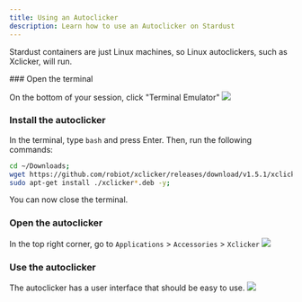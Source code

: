 ```yaml
---
title: Using an Autoclicker
description: Learn how to use an Autoclicker on Stardust
---
```


Stardust containers are just Linux machines, so Linux autoclickers, such as Xclicker, will run. 

<Steps>
<Step>
### Open the terminal

On the bottom of your session, click "Terminal Emulator"
![](/images/cool-things/autoclicker/step-1.png)
</Step>
<Step>
### Install the autoclicker
In the terminal, type `bash` and press Enter. Then, run the following commands:
```bash
cd ~/Downloads;
wget https://github.com/robiot/xclicker/releases/download/v1.5.1/xclicker_1.5.1_$(dpkg --print-architecture).deb;
sudo apt-get install ./xclicker*.deb -y;
```
You can now close the terminal. 
</Step>
<Step>
### Open the autoclicker
In the top right corner, go to `Applications` > `Accessories` > `Xclicker`
![](/images/cool-things/autoclicker/step-3.png)
</Step>
<Step>
### Use the autoclicker
The autoclicker has a user interface that should be easy to use.
![](/images/cool-things/autoclicker/step-4.png)
</Step>
</Steps>


